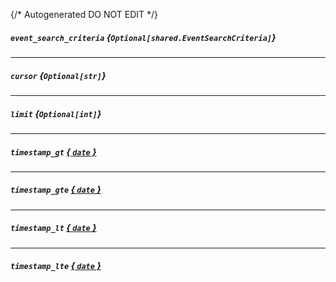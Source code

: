 {/* Autogenerated DO NOT EDIT  */}

##### `event_search_criteria` *{`Optional[shared.EventSearchCriteria]`}*
<Collapsible>
    <EventSearchCriteria/>
</Collapsible>

---
##### `cursor` *{`Optional[str]`}*

---
##### `limit` *{`Optional[int]`}*

---
##### `timestamp_gt` [*{ `date` }*](https://docs.python.org/3/library/datetime.html#date-objects)

---
##### `timestamp_gte` [*{ `date` }*](https://docs.python.org/3/library/datetime.html#date-objects)

---
##### `timestamp_lt` [*{ `date` }*](https://docs.python.org/3/library/datetime.html#date-objects)

---
##### `timestamp_lte` [*{ `date` }*](https://docs.python.org/3/library/datetime.html#date-objects)


